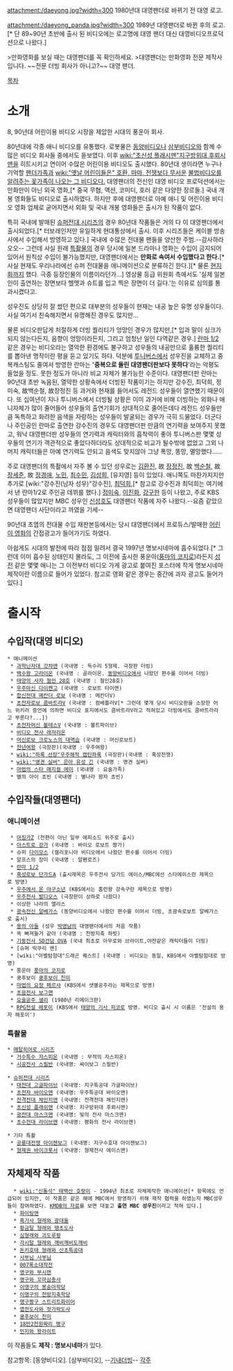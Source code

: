 attachment:/daeyong.jpg?width=300
1980년대 대영팬더로 바뀌기 전 대영 로고.

attachment:/daeyong_panda.jpg?width=300
1989년 대영팬더로 바뀐 후의 로고.[* 단 89~90년 초반에 출시 된 비디오에는 로고명에 대영 팬더 대신 대영비디오프로덕션으로 나왔다.] 

>만화영화를 보실 때는 대영팬더를 꼭 확인하세요.
>대영팬더는 만화영화 전문 제작사입니다. ~~전문 더빙 회사가 아니고?~~ 대영 팬더.

[[목차]]
= 소개 =
8, 90년대 어린이용 비디오 시장을 제압한 시대의 풍운아 회사.

80년대에 각종 애니 비디오를 유통했다. 로봇물은 [[동양비디오]]나 [[삼부비디오]]와 함께 수많은 비디오 회사들 중에서도 돋보였다. 이후 [[wiki:"초신성 플래시맨"지구방위대 후뢰시맨]]을 히트시키고 연이어 수많은 어린이용 비디오도 출시했다. 80년대 생이라면 누구나 기억할 [[팬더]]가족과 [[wiki:"옛날 어린이들은" 호환, 마마, 전쟁보다 무서운]] [http://new.tagstory.com/video/100179599 불법비디오를 알려주는 꽃가족이 나오는 그 비디오다.] 대영팬더의 전신인 대영 비디오 프로덕션에서는 만화만이 아닌 외국 영화,[* 중국 무협, 액션, 코미디, 호러 같은 다양한 장르들.] 국내 개봉 영화들도 비디오로 출시하였다. 하지만 후에 대영팬더로 아예 애니 및 어린이용 비디오 영화 업체로 굳어지면서 외화 및 국내 개봉 영화들은 출시가 된 작품이 없다.

특히 국내에 발매된 [[슈퍼전대 시리즈]]의 경우 80년대 작품들은 거의 다 이 대영팬더에서 출시되었다.[* 터보레인저만 유일하게 현대통상에서 출시. 이후 시리즈들은 케이블 방송사에서 수입해서 방영하고 있다.] 국내에 수많은 전대물 팬들을 양산한 주범.--감사하라 오오-- 그런데 사실 원래 [[특촬물]]의 경우 당시에 일본 드라마나 영화는 수입이 금지되어 있어서 원칙상 수입이 불가능했지만, 대영팬더에서는 '''만화로 속여서 수입했다고 한다.'''[* 사실 현재도 우리나라에선 슈퍼 전대물을 애니메이션으로 분류하긴 한다.][* 물론 [[현지화]]까지 했다. 극중 등장인물의 이름이라던가...] 영상물 등급 위원회 측에서도 '실제 일본인이 출연하는 장면보다 헬멧과 슈트를 입고 찍은 장면이 더 길다.'는 이유로 심의를 통과시켰다고.

성우진도 상당히 잘 썼던 편으로 대부분의 성우들이 현재는 내공 높은 유명 성우들이다. 사실 여기서 친숙해지면서 유명해진 경우도 많지만...

물론 비디오판답게 처절하게 더빙 퀄리티가 엉망인 경우가 많지만,[* 입과 말이 싱크가 되지 않는다든지, 음향이 엉망이라든지, 그리고 엄청난 일인 다역같은 경우.] [[란마 1/2]] 같은 경우는 비디오라는 열악한 환경에도 불구하고 성우들의 내공만으로 훌륭한 퀄리티를 뽑아낸 명작이란 평을 듣고 있기도 하다. 덕분에 [[투니버스]]에서 성우진을 교체하고 중복캐스팅도 줄여서 방영한 란마는 ''''중복으로 돌린 대영팬더판보다 못하다''''라는 악평도 들었을 정도. 못한 정도가 아니라 비교 자체가 불가능한 수준이다. 대영팬더판 란마는 90년대 초반 녹음된, 열악한 상황속에서 더빙된 작품이기는 하지만 강수진, 최덕희, 정미숙, 故백순철, 故장정진 등 과거와 현재를 들어서도 레전드 성우들이 열연했기 때문이다. 또 십여년이 지나 투니버스에서 더빙될 상황은 이미 과거에 비해 더빙하는 외화나 애니자체가 많이 줄어들어 성우들의 출연기회가 상대적으로 줄어든데다 레전드 성우들만큼 독특하고 화려한 음색을 자랑하는 성우들이 발굴되는 경우가 극히 드물었다. 더군다나 주인공인 란마로 출연한 강수진의 경우도 대영팬더판 만큼의 연기력을 보여주지 못했고, 워낙 대영팬더판 성우들의 연기력과 캐릭터와의 흡착력이 좋아 투니버스판 몇몇 성우들의 연기가 객관적으로 좋았다하더라도 상대적으로 비교가 될수밖에 없었고 그외 나머지 캐릭터들은 아예 연기력도 안되고 음색도 맞지않아 그냥 폭망, 똥망, 멸망했다......

주로 대영팬더의 특촬에서 자주 볼 수 있던  성우로는 [[김환진]], 故 [[장정진]], 故 [[백순철]], 故 [[장세준]], 故 [[정경애]], [[노민]], [[최수민]], [[김성희]], [유지영] 등이 있었다. 애니쪽도 마찬가지지만 추가로 [wiki:"강수진(남자 성우)"강수진], [[최덕희]],[* 참고로 강수진과 최덕희는 여기에서 낸 란마1/2로 주인공 데뷔를 했다.] [[정미숙]], [[이진화]], [[강구한]] 등이 나왔고, 주로 KBS 성우들이 많았지만 MBC 성우인 [[신성호]]도 대영팬더 작품에 자주 나왔다.--요즘 같았으면 대영팬더 사단이라고 까였을 기세--

90년대 초엽의 전대물 수입 재판본등에서는 당시 대영팬더에서 프로듀스/발매한 [[어린이 영화]]의 간접광고가 들어가기도 하였다. 

아쉽게도 시대의 발전에 따라 점점 밀려서 결국 1997년 명보시네마에 흡수되었다.[* 그런데 이미 흡수된 상태인지 몰라도, 그 이전에 출시한 풍운아([[풍마의 코지로]])라든지 [[성전]] 같은 몇몇 애니는 그 이전부터 비디오 가게 광고로 붙여진 포스터에 작게 명보시네마 제작이란 이름으로 들어가 있었다. 참고로 영화 같은 경우는 중간에 과자 광고도 들어가있다.]

= 출시작 =
== 수입작(대영 비디오) ==
 * 애니메이션
  * [[과학닌자대 갓챠맨]] (국내명 : 독수리 5형제. 극장판 더빙)
  * [[백수왕 고라이온]] (국내명 : 골라이온. [[동양비디오]]에서 나왔던 편수를 이어서 더빙)
  * [[철인 28호#s-3|태양의 사자 철인 28호]] (국내명 : 철인28호)
  * [[우주마신 다이켄고]] (국내명 : 로보트 타이맨)
  * [[합신전대 메칸더 로보]] (국내명 : 메칸더V)
  * [[초전자로보 콤바트라V]] (국내명 : 컴배틀러V[* 그런데 몇개 당시 비디오판을 소장한 어느 위키러 증언에 의하면 비디오 표지에서도 콤바트라V라고 적혀있고 더빙에서도 콤바트라라고 부른다?...])
  * [[초전자머신 볼테스V]] (국내명 : 볼트파이브)
  * [[비디오 전사 레저리온]]
  * [[머신로보 크로노스의 대역습]] (국내명 : 머신로보트)
  * [[천년여왕]] (극장판)(국내명 : 우주여왕)
  * [[wiki:"하록 선장"우주해적 캡틴하록]] (극장판)(국내명 : 혹성전쟁)
  * [[wiki:"명견 실버" 은아 유성 긴]] (국내명 : 명견 실버)
  * [[마법의 스타 매지컬 에미]] (국내명 : 요술가족)
  * 별의 아이 쵸빈 (국내명 : 별나라 왕자 쵸빈)

== 수입작들(대영팬더) ==
=== 애니메이션 ===
  * [[마징가Z]] (전편이 아닌 일부 에피소드 위주로 출시)
  * [[아스트로 강가]] (국내명 : 바이오 로보트 짱가)
  * 슈퍼 [[다이모스]] (캘리포니아 비디오에서 나왔던 편수를 이어서 더빙)
  * 알프스의 장미 (국내명 : 알펜로즈)
  * [[란마 1/2]]
  * [[혹성로보 단가드A]] (출시제목은 우주전사 당가드 에이스/MBC에선 스타에이스란 제목으로 방영)
  * [[우주에서 온 야구소년]] (KBS에서는 홈런왕 강속구란 제목으로 방영)
  * [[우주전사 발디오스]] (극장판이 상하로 나왔다)
  * 이상한 나라의 앨리스
  * [[광속전신 알베가스]] (동양비디오에서 나왔던 편수를 이어서 더빙, 초광속로보트 알베가스로 출시)
  * [[용의 아들]] (성우 [[박영남]]의 대영팬더에서의 처음 작품)
  * 쏙 빠져들거 같아 (국내명 : 천방지축 하빗)
  * [[기동전사 SD건담 OVA]] (국내 최초로 아무로와 브라이트,야잔같은 캐릭터들이 더빙)
  * [슈퍼 빅쿠리 맨]
  * [wiki:"아벨탐험대"드래곤 퀘스트] (국내명 : 비디오는 동일, KBS에서 아벨탐험대로 방영)
  * 풍운아 [[풍마의 코지로]]
  * 쿵후보이 [[쿵후보이 친미]]
  * [[마법의 요정 페르샤]] (KBS에서 샛별공주라는 제목으로 방영)
  * [[초음전사 보그맨]]
  * [[요술공주 샐리]] (1980년 리메이크판)
  * [[RPG전설 헤포이]] (KBS에서 [[태양의 기사 피코]]로 방영. 비디오 출시 시 이름은 '전설의 용자 해포이')

=== 특촬물 ===
 * [[메탈히어로 시리즈]]
  * [[거수특수 쟈스피온]] (국내명 : 무적의 자스피온)
  * [[시공전사 스필반]] (국내명: 싸이보그 스필반)

 * [[슈퍼전대 시리즈]]
  * [[대전대 고글파이브]] (국내명: 지구특공대 가글파이브)
  * [[초전자 바이오맨]] (국내명: 우주특공대 바이오맨)
  * [[전격전대 체인지맨]] (국내명: 전격전대 체인지맨)
  * [[초신성 플래쉬맨]] (국내명: 지구방위대 후뢰시맨)
  * [[광전대 마스크맨]] (국내명: 빛의 전사 마스크맨)
  * [[초수전대 라이브맨]] (국내명: 평화의 전사 라이브맨)

 * 기타 특촬
  * [[공룡대전쟁 아이젠보그]] (국내명: 지구수호대 아이젠보그)
  * [[형제권 바이크롯서]] (국내명: 형제전사 에이스맨)

== 자체제작 작품 ==
   * [[wiki:"신돌석" 태백산 호랑이]] - 1994년 최초로 자체제작한 애니메이션[* 항목에도 언급되어 있지만, 이 작품은 같은 해에 MBC에서 방영하기 위해 제작 협력을 하였는지 MBC성우들이 참여하였다. [http://test.kmdb.or.kr/movie/mdcredit_list.asp?nation=K&p_dataid=10621 KMDB의 자료]를 보면 대놓고 '''출연 MBC 성우진'''이라고 적혀 있다.]
   * [[화이팅맨]]
   * [[흑기사 형래와 광대들]]
   * [[황금탈 형래와 땡초도사]]
   * [[심형래와 괴도루팡]]
   * [[각시탈 형래와 깨비깨비도깨비]]
   * [[돈키호테 형래와 산초특공대]]
   * [[사부님 사부님]]
   * [[007폭소대작전]]
   * [[영구와 부시맨]]
   * [[영구와 꼬마삼총사]]
   * [[이맹구의 봉숭아학당]]
   * [[이맹구의 천방지축학당]]
   * [[맹구짱구 스트리트화이어]]
   * [[엽전도사와 젓가락도사]]
   * [[쿵후보이 친미]]
   * [[18만2천원짜리 맹구]]
   * [[민지와 왕라이트]]
이 작품들도 '''제작 : 명보시네마'''가 있다.

참고항목: [동양비디오]. [삼부비디오], --[[기내더빙]]--
[[각주]]
